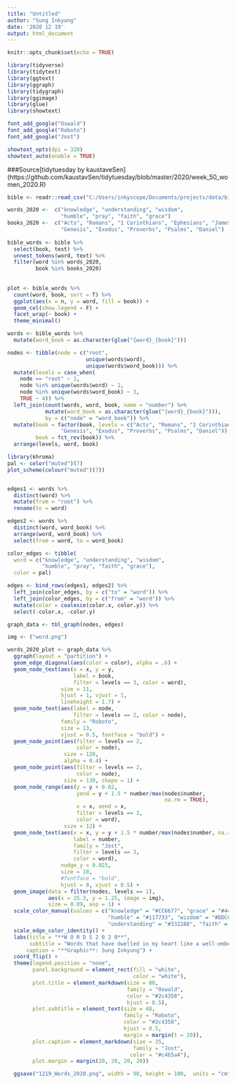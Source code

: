 ```yaml
---
title: "Untitled"
author: "Sung Inkyung"
date: '2020 12 19'
output: html_document
---
```


```r
knitr::opts_chunk$set(echo = TRUE)
```

```r
library(tidyverse)
library(tidytext)
library(ggtext)
library(ggraph)
library(tidygraph)
library(ggimage)
library(glue)
library(showtext)

font_add_google("Oswald")
font_add_google("Roboto")
font_add_google("Jost")

showtext_opts(dpi = 320)
showtext_auto(enable = TRUE)
```
###Source[tidytuesday by kaustaveSen] (https://github.com/kaustavSen/tidytuesday/blob/master/2020/week_50_women_2020.R)

```r
bible <- readr::read_csv("C:/Users/inkyscope/Documents/projects/data/bible_kjv_new.csv")

```


```r
words_2020 <-  c("knowledge", "understanding", "wisdom",
                 "humble", "pray", "faith", "grace")
books_2020 <-  c("Acts", "Romans", "1 Corinthians", "Ephesians", "James",  
                 "Genesis", "Exodus", "Proverbs", "Psalms", "Daniel")
                  
bible_words <- bible %>% 
  select(book, text) %>% 
  unnest_tokens(word, text) %>% 
  filter(word %in% words_2020,
         book %in% books_2020) 
  
  
plot <- bible_words %>% 
  count(word, book, sort = T) %>% 
  ggplot(aes(x = n, y = word, fill = book)) +
  geom_col(show.legend = F) +
  facet_wrap(~ book) +
  theme_minimal()

```

```r
words <- bible_words %>% 
  mutate(word_book = as.character(glue("{word}_{book}")))

nodes <- tibble(node = c("root", 
                         unique(words$word), 
                         unique(words$word_book))) %>% 
  mutate(levels = case_when(
    node == "root" ~ 1,
    node %in% unique(words$word) ~ 2,
    node %in% unique(words$word_book) ~ 3,
    TRUE ~ 4)) %>% 
  left_join(count(words, word, book, name = "number") %>% 
            mutate(word_book = as.character(glue("{word}_{book}"))),
            by = c("node" = "word_book")) %>% 
  mutate(book = factor(book, levels = c("Acts", "Romans", "1 Corinthians", "Ephesians", "James", 
                 "Genesis", "Exodus", "Proverbs", "Psalms", "Daniel")),
         book = fct_rev(book)) %>% 
  arrange(levels, word, book)
```


```r
library(khroma)
pal <- color("muted")(7)
plot_scheme(colour("muted")(7))


edges1 <- words %>% 
  distinct(word) %>% 
  mutate(from = "root") %>% 
  rename(to = word)

edges2 <- words %>% 
  distinct(word, word_book) %>% 
  arrange(word, word_book) %>% 
  select(from = word, to = word_book)

color_edges <- tibble(
  word = c("knowledge", "understanding", "wisdom",
           "humble", "pray", "faith", "grace"),
  color = pal)

edges <- bind_rows(edges1, edges2) %>% 
  left_join(color_edges, by = c("to" = "word")) %>% 
  left_join(color_edges, by = c("from" = "word")) %>% 
  mutate(color = coalesce(color.x, color.y)) %>% 
  select(-color.x, -color.y) 
```


```r
graph_data <- tbl_graph(nodes, edges)

img <- ("word.png")
```


```r
words_2020_plot <- graph_data %>% 
  ggraph(layout = "partition") +
  geom_edge_diagonal(aes(color = color), alpha = .6) +
  geom_node_text(aes(x = x, y = y,
                     label = book, 
                     filter = levels == 3, color = word),
                 size = 11, 
                 hjust = 1, vjust = 1, 
                 lineheight = 1.7) +
  geom_node_text(aes(label = node, 
                     filter = levels == 2, color = node), 
                 family = "Roboto",
                 size = 13, 
                 vjust = 0.5, fontface = "bold") +
  geom_node_point(aes(filter = levels == 2, 
                      color = node), 
                  size = 120, 
                  alpha = 0.4) +
  geom_node_point(aes(filter = levels == 2, 
                      color = node), 
                  size = 130, shape = 1) +
  geom_node_range(aes(y = y + 0.02, 
                      yend = y + 1.5 * number/max(nodes$number, 
                                                  na.rm = TRUE), 
                      x = x, xend = x, 
                      filter = levels == 3, 
                      color = word), 
                  size = 12) +
  geom_node_text(aes(x = x, y = y + 1.5 * number/max(nodes$number, na.rm = TRUE), 
                     label = number, 
                     family = "Jost",
                     filter = levels == 3, 
                     color = word), 
                 nudge_y = 0.025, 
                 size = 10, 
                 #fontface = "bold", 
                 hjust = 0, vjust = 0.5) +
  geom_image(data = filter(nodes, levels == 1), 
             aes(x = 25.3, y = 1.25, image = img), 
             size = 0.09, asp = 1) + 
  scale_color_manual(values = c("knowledge" = "#CC6677", "grace" = "#44AA99", "pray" = "#88CCEE",
                                "humble" = "#117733", "wisdom" = "#DDCC77",
                                "understanding" = "#332288", "faith" = "#882255")) +
  scale_edge_color_identity() +
  labs(title = "**W O R D S 2 0 2 0**",
       subtitle = "Words that have dwelled in my heart like a well-embedded nail while listening to Bible audio throughout 2020",
      caption = "**Graphic**: Sung Inkyung") +
  coord_flip() +
  theme(legend.position = "none",
        panel.background = element_rect(fill = "white", 
                                        color = "white"),
        plot.title = element_markdown(size = 80, 
                                      family = "Oswald",
                                      color = "#2c4358", 
                                      hjust = 0.5),
        plot.subtitle = element_text(size = 48, 
                                     family = "Roboto",
                                     color = "#2c4358", 
                                     hjust = 0.5,
                                     margin = margin(t = 20)),
        plot.caption = element_markdown(size = 35, 
                                        family = "Jost",
                                       color = "#c4b5a4"),
        plot.margin = margin(20, 20, 20, 20)) 

  ggsave("1219_Words_2020.png", width = 90, height = 100,  units = "cm")
  
```

